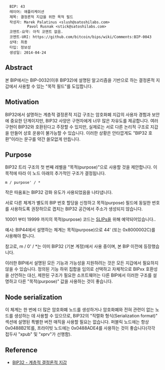 <pre>
  BIP: 43
  레이어: 애플리케이션
  제목: 결정론적 지갑을 위한 목적 필드
  작성자: Marek Palatinus <slush@satoshilabs.com>
          Pavol Rusnak <stick@satoshilabs.com>
  코멘트-요약: 아직 코멘트 없음.
  코멘트-URI: https://github.com/bitcoin/bips/wiki/Comments:BIP-0043
  상태: 최종
  타입: 정보성
  생성일: 2014-04-24
</pre>

==Abstract==

본 BIP에서는 BIP-0032(이후 BIP32)에 설명된 알고리즘을 기반으로 하는 결정론적 지갑에서 사용할 수 있는 "목적 필드"를 도입합니다.

==Motivation==

BIP32에서 설명하는 계층적 결정론적 지갑 구조는 암호화폐 지갑의 사용자 경험과 보안에 중요한 단계이지만, BIP32 사양은 구현자에게 너무 많은 자유도를 제공합니다. 여러 구현이 BIP32와 호환된다고 주장할 수 있지만, 실제로는 서로 다른 논리적 구조로 지갑을 만들어 상호 운용이 불가능할 수 있습니다. 이러한 상황은 안타깝게도 "BIP32 호환"이라는 문구를 약간 쓸모없게 만듭니다.


==Purpose==

BIP32 트리 구조의 첫 번째 레벨을 "목적(purpose)"으로 사용할 것을 제안합니다. 이 목적에 따라 이 노드 아래의 추가적인 구조가 결정됩니다.

<pre>
m / purpose' / *
</pre>

작은 따옴표는 BIP32 강화 유도가 사용되었음을 나타냅니다.

서로 다른 체계가 별도의 BIP 번호 할당을 신청하고 목적(purpose) 필드에 동일한 번호를 사용하도록 권장하므로 겹치는 BIP32 공간에서 주소가 생성되지 않습니다.

10001 부터 19999 까지의 목적(purpose) 코드는 [[https://github.com/satoshilabs/slips|SLIPs]]을 위해 예약되어있습니다..

예시: BIP44에서 설명하는 체계는 목적(purpose)으로 44' (또는 0x8000002C)를 사용해야 합니다.

참고로, m / 0' / *는 이미 BIP32 (기본 계정)에서 사용 중이며, 본 BIP 이전에 등장했습니다.

이러한 BIP에서 설명된 모든 기능과 가능성을 지원하려는 것은 모든 지갑에서 필요하지 않을 수 있습니다. 정의된 기능 하위 집합을 임의로 선택하고 자체적으로 BIPxx 호환성을 선언하는 대신, 제한된 구조가 필요한 소프트웨어는 다른 BIP에서 이러한 구조를 설명하고 다른 "목적(purpose)" 값을 사용하는 것이 좋습니다.


==Node serialization==

이 체계는 한 번에 더 많은 암호화폐 노드를 생성하거나 암호화폐와 전혀 관련이 없는 노드를 생성하는 데 사용할 수 있으므로, BIP32의 "직렬화 형식(Serialization format)" 섹션에 설명된 특별한 버전 매직을 사용할 필요는 없습니다. 퍼블릭 노드에는 항상 0x0488B21E를, 프라이빗 노드에는 0x0488ADE4를 사용하는 것이 좋습니다(각각 접두사 "xpub" 및 "xprv"가 선행함).

==Reference==

* [[bip-0032_kr.mediawiki|BIP32 - 계층적 결정론적 지갑]]
